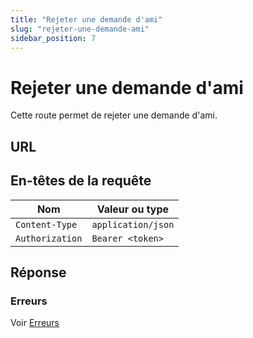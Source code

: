 ```yaml
---
title: "Rejeter une demande d'ami"
slug: "rejeter-une-demande-ami"
sidebar_position: 7
---
```



# Rejeter une demande d'ami

Cette route permet de rejeter une demande d'ami.

## URL

<HttpMethod method="PATCH" route="/v1/friendship/reject/:requestId"/>

## En-têtes de la requête

| Nom      |        Valeur ou type                  |
|-----------|------------------------------|
| `Content-Type`     | `application/json`            |
| `Authorization`     | `Bearer <token>`            |


## Réponse


### Erreurs

Voir [Erreurs](../../reponses/errors.mdx)